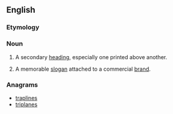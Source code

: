 ==English==

===Etymology===
{{compound|en|strap|line}}

===Noun===
{{wikipedia}}
{{en-noun}}

# A secondary [[heading]], especially one printed above another.
# {{lb|en|British}} A memorable [[slogan]] attached to a commercial [[brand]].

===Anagrams===
* [[traplines#English|traplines]]
* [[triplanes#English|triplanes]]